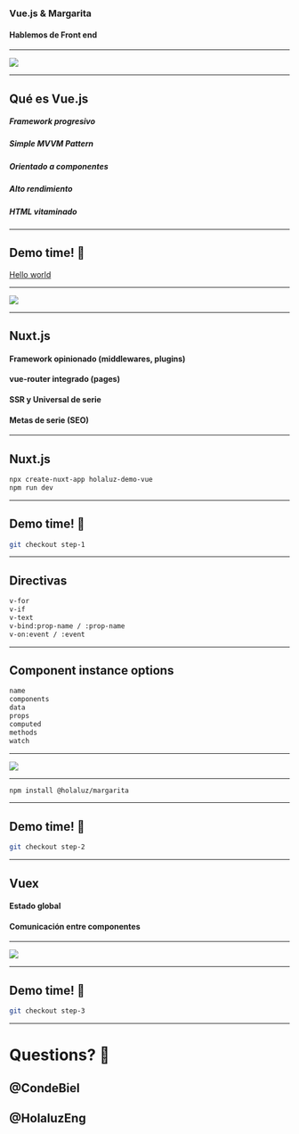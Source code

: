 


<Head>
  <title>Hablemos de Front end: VueJS y Margarita</title>
</Head>

### Vue.js & Margarita

#### Hablemos de Front end

---


<Image src="./assets/pantalla_azul.jpg" size="45%"/>

---


## Qué es Vue.js

##### Framework progresivo
##### Simple MVVM Pattern
##### Orientado a componentes
##### Alto rendimiento
##### HTML vitaminado

---

## Demo time! 🎉
<a href="https://jsfiddle.net/ymw35hz6/">Hello world</a>

---


<Image src="./assets/components.png" size="70%" />

---


## Nuxt.js

#### Framework opinionado (middlewares, plugins)
#### vue-router integrado (pages)
#### SSR y Universal de serie
#### Metas de serie (SEO)

---


## Nuxt.js

```bash
npx create-nuxt-app holaluz-demo-vue
npm run dev
```

---


## Demo time! 🎉

```bash
git checkout step-1
```

---


## Directivas

```bash
v-for
v-if
v-text
v-bind:prop-name / :prop-name
v-on:event / :event
```

---


## Component instance options

```bash
name
components
data
props
computed
methods
watch
```

---

<Image src="./assets/margarita.png" size="100%"/>

---


```bash
npm install @holaluz/margarita
```

---


## Demo time! 🎉

```bash
git checkout step-2
```

---


## Vuex

#### Estado global
#### Comunicación entre componentes

---


<Image src="./assets/vuex.png" size="60%"/>

---


## Demo time! 🎉

```bash
git checkout step-3
```

---

# Questions? 🎉

## @CondeBiel
## @HolaluzEng
